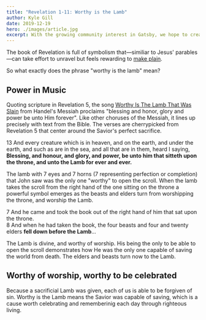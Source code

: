 ```yaml
---
title: "Revelation 1-11: Worthy is the Lamb"
author: Kyle Gill
date: 2019-12-19
hero: ./images/article.jpg
excerpt: With the growing community interest in Gatsby, we hope to create more resources that make it easier for anyone to grasp the power of this incredible tool.
---
```


The book of Revelation is full of symbolism that—similiar to Jesus' parables—can take effort to unravel but feels rewarding to [make plain](https://www.churchofjesuschrist.org/study/scriptures/bofm/2-ne/25.4?lang=eng).

So what exactly does the phrase "worthy is the lamb" mean?

## Power in Music

Quoting scripture in Revelation 5, the song [Worthy Is The Lamb That Was Slain](https://www.youtube.com/watch?v=ngSsaSimi8A) from Handel's Messiah proclaims "blessing and honor, glory and power be unto Him forever". Like other choruses of the Messiah, it lines up precisely with text from the Bible. The verses are cherrypicked from Revelation 5 that center around the Savior's perfect sacrifice.

<Scripture>
  13 And every creature which is in heaven, and on the earth, and under the
  earth, and such as are in the sea, and all that are in them, heard I saying,
  <b>
    Blessing, and honour, and glory, and power, be unto him that sitteth upon
    the throne, and unto the Lamb for ever and ever.
  </b>
</Scripture>

The lamb with 7 eyes and 7 horns (7 representing perfection or completion) that John saw was the only one "worthy" to open the scroll. When the lamb takes the scroll from the right hand of the one sitting on the throne a powerful symbol emerges as the beasts and elders turn from worshipping the throne, and worship the Lamb.

<Scripture>
  7 And he came and took the book out of the right hand of him that sat upon the
  throne.
  <br />8 And when he had taken the book, the four beasts and four and twenty elders
  <b> fell down before the Lamb</b>...
</Scripture>

The Lamb is divine, and worthy of worship. His being the only to be able to open the scroll demonstrates how He was the only one capable of saving the world from death. The elders and beasts turn now to the Lamb.

## Worthy of worship, worthy to be celebrated

Because a sacrificial Lamb was given, each of us is able to be forgiven of sin. Worthy is the Lamb means the Savior was capable of saving, which is a cause worth celebrating and rememberinig each day through righteous living.
